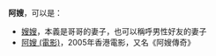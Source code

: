 '''阿嫂'''，可以是：
*[[嫂嫂|嫂嫂]]，本義是哥哥的妻子，也可以稱呼男性好友的妻子
*[[阿嫂_(電影)|阿嫂 (電影)]]，2005年香港電影，又名《阿嫂傳奇》

{{disambig|Cat=二字中國相關消歧義}}